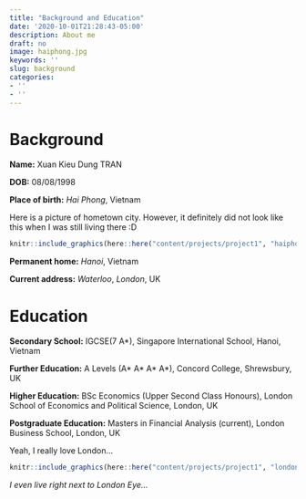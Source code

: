 ```yaml
---
title: "Background and Education"
date: '2020-10-01T21:28:43-05:00'
description: About me
draft: no
image: haiphong.jpg
keywords: ''
slug: background
categories:
- ''
- ''
---
```


# Background

**Name:** Xuan Kieu Dung TRAN

**DOB:** 08/08/1998

**Place of birth:** *Hai Phong*, Vietnam

Here is a picture of hometown city. However, it definitely did not look like this when I was still living there :D




```r
knitr::include_graphics(here::here("content/projects/project1", "haiphong.jpg"), error = FALSE)
```



**Permanent home:** *Hanoi*, Vietnam

**Current address:** *Waterloo*, *London*, UK



# Education

**Secondary School:** IGCSE(7 A*), Singapore International School, Hanoi, Vietnam

**Further Education:** A Levels (A* A* A* A*), Concord College, Shrewsbury, UK

**Higher Education:** BSc Economics (Upper Second Class Honours), London School of Economics and Political Science, London, UK

**Postgraduate Education:** Masters in Financial Analysis (current), London Business School, London, UK

Yeah, I really love London...

```r
knitr::include_graphics(here::here("content/projects/project1", "london.jpg"), error = FALSE)
```

*I even live right next to London Eye...*